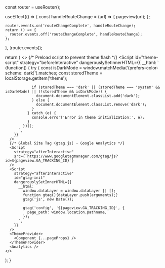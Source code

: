 
  const router = useRouter();

  useEffect(() => {
    const handleRouteChange = (url) => {
      pageview(url);
    };

    router.events.on('routeChangeComplete', handleRouteChange);
    return () => {
      router.events.off('routeChangeComplete', handleRouteChange);
    };
  }, [router.events]);

  return (
    <>
      {/* Preload script to prevent theme flash */}
      <Script
        id="theme-script"
        strategy="beforeInteractive"
        dangerouslySetInnerHTML={{
          __html: `
            (function() {
              try {
                const isDarkMode = window.matchMedia('(prefers-color-scheme: dark)').matches;
                const storedTheme = localStorage.getItem('theme');
                
                if (storedTheme === 'dark' || (storedTheme === 'system' && isDarkMode) || (!storedTheme && isDarkMode)) {
                  document.documentElement.classList.add('dark');
                } else {
                  document.documentElement.classList.remove('dark');
                }
              } catch (e) {
                console.error('Error in theme initialization:', e);
              }
            })();
          `,
        }}
      />
      {/* Global Site Tag (gtag.js) - Google Analytics */}
      <Script
        strategy="afterInteractive"
        src={`https://www.googletagmanager.com/gtag/js?id=${pageview.GA_TRACKING_ID}`}
      />
      <Script
        strategy="afterInteractive"
        id="gtag-init"
        dangerouslySetInnerHTML={{
          __html: `
            window.dataLayer = window.dataLayer || [];
            function gtag(){dataLayer.push(arguments);}
            gtag('js', new Date());

            gtag('config', '${pageview.GA_TRACKING_ID}', {
              page_path: window.location.pathname,
            });
          `,
        }}
      />
      <ThemeProvider>
        <Component {...pageProps} />
      </ThemeProvider>
      <Analytics />
    </>
  );
} 